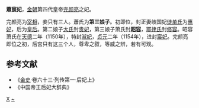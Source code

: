 '''蕭宸妃'''，[[金朝|金朝]]第四代皇帝[[完颜亮|完颜亮]]之妃。

完颜亮为[[宰相|宰相]]，妾只有三人。蕭氏为'''第三娘子'''。初即位，封正妻岐国妃[[徒單皇后_(金海陵王)|徒单氏]]为[[惠妃|惠妃]]，后为[[皇后|皇后]]。第二娘子[[大元妃_(金海陵王)|大氏]]封[[贵妃|贵妃]]，第三娘子萧氏封'''[[昭容|昭容]]'''，[[耶律麗妃|耶律氏]]封[[修容_(稱號)|修容]]。昭容萧氏在[[天德_(金朝)|天德]]二年（1150年），特封[[淑妃|淑妃]]，[[贞元_(金朝)|贞元]]二年（1154年），进封[[宸妃|宸妃]]。完颜亮即位之初，后宫只有这三个人，尊卑之叙，等威之辨，若有可观。
==参考文献==
*《[[金史|金史]]·卷六十三·列传第一·后妃上》
*《中国帝王后妃大辞典》
[[Category:金朝妃嫔|X]]
[[Category:萧姓|~]]